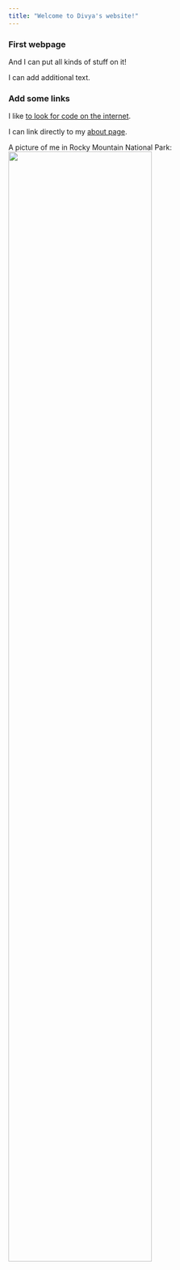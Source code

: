 ```yaml
---
title: "Welcome to Divya's website!"
---
```


### First webpage

And I can put all kinds of stuff on it!

I can add additional text. 

### Add some links

I like [to look for code on the internet](https://www.google.com/). 

I can link directly to my [about page](about.html). 

A picture of me in Rocky Mountain National Park: 
<img src="images/me.jpg" style="width:75%">